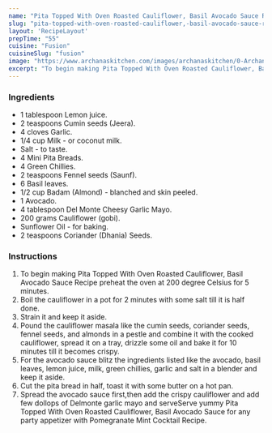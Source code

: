 ---
name: "Pita Topped With Oven Roasted Cauliflower, Basil Avocado Sauce Recipe"
slug: "pita-topped-with-oven-roasted-cauliflower,-basil-avocado-sauce-recipe"
layout: 'RecipeLayout'
prepTime: "55"
cuisine: "Fusion"
cuisineSlug: "fusion"
image: "https://www.archanaskitchen.com/images/archanaskitchen/0-Archanas-Kitchen-Recipes/2016/sept%2029/Pita_Topped_With_Oven_Roasted_Cauliflower_Basil_Avocado_Sauce-2.jpg"
excerpt: "To begin making Pita Topped With Oven Roasted Cauliflower, Basil Avocado Sauce Recipe preheat the oven at 200 degree Celsius for 5 minutes"
---

### Ingredients

- 1 tablespoon Lemon juice.
- 2 teaspoons Cumin seeds (Jeera).
- 4 cloves Garlic.
- 1/4 cup Milk - or coconut milk.
- Salt - to taste.
- 4 Mini Pita Breads.
- 4 Green Chillies.
- 2 teaspoons Fennel seeds (Saunf).
- 6 Basil leaves.
- 1/2 cup Badam (Almond) - blanched and skin peeled.
- 1 Avocado.
- 4 tablespoon Del Monte Cheesy Garlic Mayo.
- 200 grams Cauliflower (gobi).
- Sunflower Oil - for baking.
- 2 teaspoons Coriander (Dhania) Seeds.

### Instructions

1. To begin making Pita Topped With Oven Roasted Cauliflower, Basil Avocado Sauce Recipe preheat the oven at 200 degree Celsius for 5 minutes.
1. Boil the cauliflower in a pot for 2 minutes with some salt till it is half done.
1. Strain it and keep it aside.
1. Pound the cauliflower masala like the cumin seeds, coriander seeds, fennel seeds, and almonds in a pestle and combine it with the cooked cauliflower, spread it on a tray, drizzle some oil and bake it for 10 minutes till it becomes crispy.
1. For the avocado sauce blitz the ingredients listed like the avocado, basil leaves, lemon juice, milk, green chillies, garlic and salt in a blender and keep it aside.
1. Cut the pita bread in half, toast it with some butter on a hot pan.
1. Spread the avocado sauce first,then add the crispy cauliflower and add few dollops of Delmonte garlic mayo and serveServe yummy Pita Topped With Oven Roasted Cauliflower, Basil Avocado Sauce for any party appetizer with Pomegranate Mint Cocktail Recipe.
